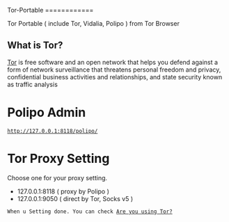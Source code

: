 Tor-Portable
============

Tor Portable ( include Tor, Vidalia, Polipo ) from Tor Browser

== What is Tor? ==
[https://www.torproject.org/ Tor] is free software and an open network that helps you defend against a form of network surveillance that threatens personal freedom and privacy, confidential business activities and relationships, and state security known as traffic analysis 

= Polipo Admin =
 [http://127.0.0.1:8118/polipo/ http://127.0.0.1:8118/polipo/]

= Tor Proxy Setting =
Choose one for your proxy setting.

*  127.0.0.1:8118 ( proxy by Polipo )
*  127.0.0.1:9050 ( direct by Tor, Socks v5 )

 When u Setting done. You can check [https://check.torproject.org/ Are you using Tor?]
